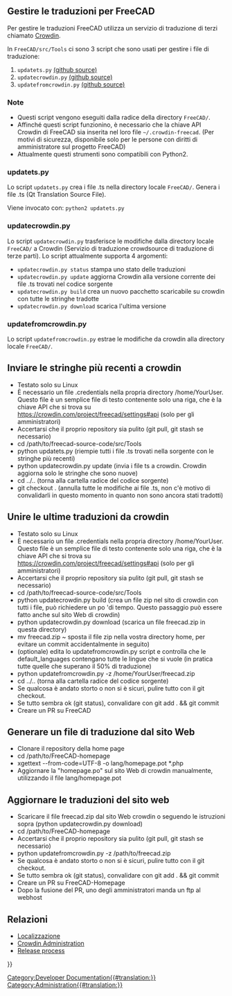 <languages/>
{{TOCright}}
== Gestire le traduzioni per FreeCAD ==

Per gestire le traduzioni FreeCAD utilizza un servizio di traduzione di terzi chiamato [https://crowdin.com/project/freecad Crowdin]. 

In <code>FreeCAD/src/Tools</code> ci sono 3 script che sono usati per gestire i file di traduzione:
# <code>updatets.py</code> [https://github.com/FreeCAD/FreeCAD/blob/master/src/Tools/updatets.py (github source)]
# <code>updatecrowdin.py</code> [https://github.com/FreeCAD/FreeCAD/blob/master/src/Tools/updatecrowdin.py (github source)]
# <code>updatefromcrowdin.py</code> [https://github.com/FreeCAD/FreeCAD/blob/master/src/Tools/updatefromcrowdin.py (github source)]

=== Note ===

* Questi script vengono eseguiti dalla radice della directory <code>FreeCAD/</code>. 
* Affinché questi script funzionino, è necessario che la chiave API Crowdin di FreeCAD sia inserita nel loro file <code>~/.crowdin-freecad</code>. (Per motivi di sicurezza, disponibile solo per le persone con diritti di amministratore sul progetto FreeCAD)
* Attualmente questi strumenti sono compatibili con Python2.
 
=== updatets.py ===

Lo script <code>updatets.py</code> crea i file .ts nella directory locale <code>FreeCAD/</code>. Genera i file .ts (Qt Translation Source File). 

Viene invocato con:
<code>python2 updatets.py</code>

=== updatecrowdin.py ===

Lo script <code>updatecrowdin.py</code> trasferisce le modifiche dalla directory locale <code>FreeCAD/</code> a Crowdin (Servizio di traduzione crowdsource di traduzione di terze parti). Lo script attualmente supporta 4 argomenti:

* <code>updatecrowdin.py status</code> stampa uno stato delle traduzioni
* <code>updatecrowdin.py update</code> aggiorna Crowdin alla versione corrente dei file .ts trovati nel codice sorgente
* <code>updatecrowdin.py build</code> crea un nuovo pacchetto scaricabile su crowdin con tutte le stringhe tradotte
* <code>updatecrowdin.py download</code> scarica l'ultima versione

=== updatefromcrowdin.py ===

Lo script <code>updatefromcrowdin.py</code> estrae le modifiche da crowdin alla directory locale <code>FreeCAD/</code>.

== Inviare le stringhe più recenti a crowdin ==

* Testato solo su Linux
* È necessario un file .credentials nella propria directory /home/YourUser. Questo file è un semplice file di testo contenente solo una riga, che è la chiave API che si trova su https://crowdin.com/project/freecad/settings#api (solo per gli amministratori)
* Accertarsi che il proprio repository sia pulito (git pull, git stash se necessario)
* cd /path/to/freecad-source-code/src/Tools
* python updatets.py (riempie tutti i file .ts trovati nella sorgente con le stringhe più recenti)
* python updatecrowdin.py update (invia i file ts a crowdin. Crowdin aggiorna solo le stringhe che sono nuove)
* cd ../.. (torna alla cartella radice del codice sorgente)
* git checkout . (annulla tutte le modifiche ai file .ts, non c'è motivo di convalidarli in questo momento in quanto non sono ancora stati tradotti)

== Unire le ultime traduzioni da crowdin ==

* Testato solo su Linux
* È necessario un file .credentials nella propria directory /home/YourUser. Questo file è un semplice file di testo contenente solo una riga, che è la chiave API che si trova su https://crowdin.com/project/freecad/settings#api (solo per gli amministratori)
* Accertarsi che il proprio repository sia pulito (git pull, git stash se necessario)
* cd /path/to/freecad-source-code/src/Tools
* python updatecrowdin.py build (crea un file zip nel sito di crowdin con tutti i file, può richiedere un po 'di tempo. Questo passaggio può essere fatto anche sul sito Web di crowdin)
* python updatecrowdin.py download (scarica un file freecad.zip in questa directory)
* mv freecad.zip ~ sposta il file zip nella vostra directory home, per evitare un commit accidentalmente in seguito)
* (optionale) edita lo updatefromcrowdin.py script e controlla che le default_languages contengano tutte le lingue che si vuole (in pratica tutte quelle che superano il 50% di traduzione)
* python updatefromcrowdin.py -z /home/YourUser/freecad.zip
* cd ../.. (torna alla cartella radice del codice sorgente)
* Se qualcosa è andato storto o non si è sicuri, pulire tutto con il git checkout.
* Se tutto sembra ok (git status), convalidare con git add . && git commit
* Creare un PR su FreeCAD

== Generare un file di traduzione dal sito Web ==

* Clonare il repository della home page
* cd /path/to/FreeCAD-homepage
* xgettext --from-code=UTF-8 -o lang/homepage.pot *.php
* Aggiornare la "homepage.po" sul sito Web di crowdin manualmente, utilizzando il file lang/homepage.pot

== Aggiornare le traduzioni del sito web ==

* Scaricare il file freecad.zip dal sito Web crowdin o seguendo le istruzioni sopra (python updatecrowdin.py download)
* cd /path/to/FreeCAD-homepage
* Accertarsi che il proprio repository sia pulito (git pull, git stash se necessario)
* python updatefromcrowdin.py -z /path/to/freecad.zip
* Se qualcosa è andato storto o non si è sicuri, pulire tutto con il git checkout.
* Se tutto sembra ok (git status), convalidare con git add . && git commit
* Creare un PR su FreeCAD-Homepage
* Dopo la fusione del PR, uno degli amministratori manda un ftp al webhost

== Relazioni ==

* [[Localisation/it|Localizzazione]]
* [[Crowdin Administration/it|Crowdin Administration]]
* [[Release process/it|Release process]]


{{Userdocnavi{{#translation:}}}}

[[Category:Developer Documentation{{#translation:}}]]

[[Category:Administration{{#translation:}}]]
